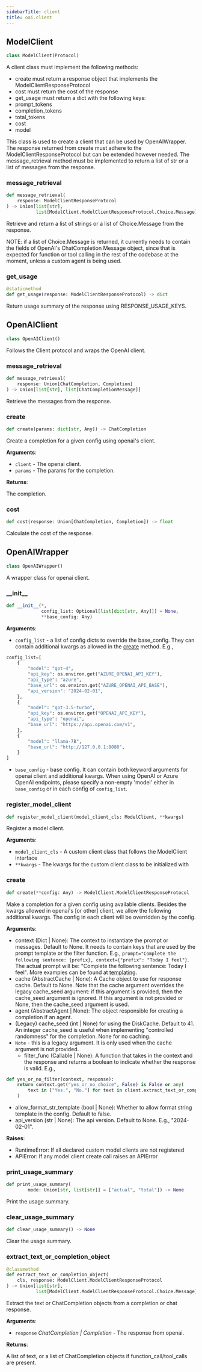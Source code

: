 ```yaml
---
sidebarTitle: client
title: oai.client
---
```


## ModelClient

```python
class ModelClient(Protocol)
```

A client class must implement the following methods:
- create must return a response object that implements the ModelClientResponseProtocol
- cost must return the cost of the response
- get_usage must return a dict with the following keys:
- prompt_tokens
- completion_tokens
- total_tokens
- cost
- model

This class is used to create a client that can be used by OpenAIWrapper.
The response returned from create must adhere to the ModelClientResponseProtocol but can be extended however needed.
The message_retrieval method must be implemented to return a list of str or a list of messages from the response.

### message\_retrieval

```python
def message_retrieval(
    response: ModelClientResponseProtocol
) -> Union[list[str],
           list[ModelClient.ModelClientResponseProtocol.Choice.Message]]
```

Retrieve and return a list of strings or a list of Choice.Message from the response.

NOTE: if a list of Choice.Message is returned, it currently needs to contain the fields of OpenAI's ChatCompletion Message object,
since that is expected for function or tool calling in the rest of the codebase at the moment, unless a custom agent is being used.

### get\_usage

```python
@staticmethod
def get_usage(response: ModelClientResponseProtocol) -> dict
```

Return usage summary of the response using RESPONSE_USAGE_KEYS.

## OpenAIClient

```python
class OpenAIClient()
```

Follows the Client protocol and wraps the OpenAI client.

### message\_retrieval

```python
def message_retrieval(
    response: Union[ChatCompletion, Completion]
) -> Union[list[str], list[ChatCompletionMessage]]
```

Retrieve the messages from the response.

### create

```python
def create(params: dict[str, Any]) -> ChatCompletion
```

Create a completion for a given config using openai's client.

**Arguments**:

- `client` - The openai client.
- `params` - The params for the completion.
  

**Returns**:

  The completion.

### cost

```python
def cost(response: Union[ChatCompletion, Completion]) -> float
```

Calculate the cost of the response.

## OpenAIWrapper

```python
class OpenAIWrapper()
```

A wrapper class for openai client.

### \_\_init\_\_

```python
def __init__(*,
             config_list: Optional[list[dict[str, Any]]] = None,
             **base_config: Any)
```

**Arguments**:

- `config_list` - a list of config dicts to override the base_config.
  They can contain additional kwargs as allowed in the [create](/docs/reference/oai/client#create) method. E.g.,
  
```python
config_list=[
    {
        "model": "gpt-4",
        "api_key": os.environ.get("AZURE_OPENAI_API_KEY"),
        "api_type": "azure",
        "base_url": os.environ.get("AZURE_OPENAI_API_BASE"),
        "api_version": "2024-02-01",
    },
    {
        "model": "gpt-3.5-turbo",
        "api_key": os.environ.get("OPENAI_API_KEY"),
        "api_type": "openai",
        "base_url": "https://api.openai.com/v1",
    },
    {
        "model": "llama-7B",
        "base_url": "http://127.0.0.1:8080",
    }
]
```
  
- `base_config` - base config. It can contain both keyword arguments for openai client
  and additional kwargs.
  When using OpenAI or Azure OpenAI endpoints, please specify a non-empty 'model' either in `base_config` or in each config of `config_list`.

### register\_model\_client

```python
def register_model_client(model_client_cls: ModelClient, **kwargs)
```

Register a model client.

**Arguments**:

- `model_client_cls` - A custom client class that follows the ModelClient interface
- `**kwargs` - The kwargs for the custom client class to be initialized with

### create

```python
def create(**config: Any) -> ModelClient.ModelClientResponseProtocol
```

Make a completion for a given config using available clients.
Besides the kwargs allowed in openai's [or other] client, we allow the following additional kwargs.
The config in each client will be overridden by the config.

**Arguments**:

  - context (Dict | None): The context to instantiate the prompt or messages. Default to None.
  It needs to contain keys that are used by the prompt template or the filter function.
  E.g., `prompt="Complete the following sentence: {prefix}, context={"prefix": "Today I feel"}`.
  The actual prompt will be:
  "Complete the following sentence: Today I feel".
  More examples can be found at [templating](/docs/Use-Cases/enhanced_inference#templating).
  - cache (AbstractCache | None): A Cache object to use for response cache. Default to None.
  Note that the cache argument overrides the legacy cache_seed argument: if this argument is provided,
  then the cache_seed argument is ignored. If this argument is not provided or None,
  then the cache_seed argument is used.
  - agent (AbstractAgent | None): The object responsible for creating a completion if an agent.
  - (Legacy) cache_seed (int | None) for using the DiskCache. Default to 41.
  An integer cache_seed is useful when implementing "controlled randomness" for the completion.
  None for no caching.
- `Note` - this is a legacy argument. It is only used when the cache argument is not provided.
  - filter_func (Callable | None): A function that takes in the context and the response
  and returns a boolean to indicate whether the response is valid. E.g.,
  
```python
def yes_or_no_filter(context, response):
    return context.get("yes_or_no_choice", False) is False or any(
        text in ["Yes.", "No."] for text in client.extract_text_or_completion_object(response)
    )
```
  
  - allow_format_str_template (bool | None): Whether to allow format string template in the config. Default to false.
  - api_version (str | None): The api version. Default to None. E.g., "2024-02-01".

**Raises**:

  - RuntimeError: If all declared custom model clients are not registered
  - APIError: If any model client create call raises an APIError

### print\_usage\_summary

```python
def print_usage_summary(
        mode: Union[str, list[str]] = ["actual", "total"]) -> None
```

Print the usage summary.

### clear\_usage\_summary

```python
def clear_usage_summary() -> None
```

Clear the usage summary.

### extract\_text\_or\_completion\_object

```python
@classmethod
def extract_text_or_completion_object(
    cls, response: ModelClient.ModelClientResponseProtocol
) -> Union[list[str],
           list[ModelClient.ModelClientResponseProtocol.Choice.Message]]
```

Extract the text or ChatCompletion objects from a completion or chat response.

**Arguments**:

- `response` _ChatCompletion | Completion_ - The response from openai.
  

**Returns**:

  A list of text, or a list of ChatCompletion objects if function_call/tool_calls are present.


